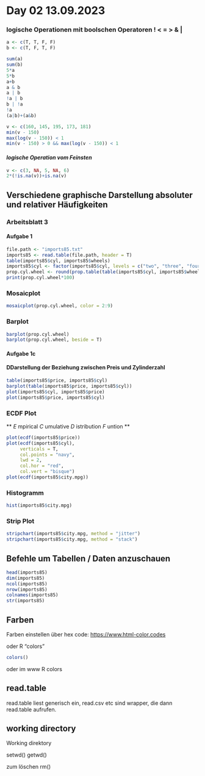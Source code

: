 # Day 02 13.09.2023 {.unnumbered}

### logische Operationen mit boolschen Operatoren ! \< = \> & \|

```r
a <- c(T, T, F, F)
b <- c(T, F, T, F)

sum(a)
sum(b)
5*a
5*b
a+b
a & b
a | b
!a | b
b | !a
!a
(a|b)+(a&b)

v <- c(160, 145, 195, 173, 181)
min(v - 150)
max(log(v - 150)) < 1
min(v - 150) > 0 && max(log(v - 150)) < 1
```

#### *logische Operation vom Feinsten*

```r
v <- c(3, NA, 5, NA, 6)
2*(!is.na(v))+is.na(v)
```

## Verschiedene graphische Darstellung absoluter und relativer Häufigkeiten

### Arbeitsblatt 3

#### Aufgabe 1

```r
file.path <- "imports85.txt"
imports85 <- read.table(file.path, header = T)
table(imports85$cyl, imports85$wheels)
imports85$cyl <- factor(imports85$cyl, levels = c("two", "three", "four", "five", "six", "eight", "twelve"))
prop.cyl.wheel <- round(prop.table(table(imports85$cyl, imports85$wheels)), 2)
print(prop.cyl.wheel*100)
```

### Mosaicplot

```r
mosaicplot(prop.cyl.wheel, color = 2:9)
```

### Barplot

```r
barplot(prop.cyl.wheel)
barplot(prop.cyl.wheel, beside = T)
```

#### Aufgabe 1c

#### DDarstellung der Beziehung zwischen Preis und Zylinderzahl

```r
table(imports85$price, imports85$cyl)
barplot(table(imports85$price, imports85$cyl))
plot(imports85$cyl, imports85$price)
plot(imports85$price, imports85$cyl)
```

### ECDF Plot

\*\* *E* mpirical *C* umulative *D* istribution *F* untion \*\*

```r
plot(ecdf(imports85$price))
plot(ecdf(imports85$cyl), 
     verticals = T, 
     col.points = "navy", 
     lwd = 2, 
     col.hor = "red", 
     col.vert = "bisque")
plot(ecdf(imports85$city.mpg))
```

### Histogramm

```r
hist(imports85$city.mpg)
```

### Strip Plot

```r
stripchart(imports85$city.mpg, method = "jitter")
stripchart(imports85$city.mpg, method = "stack")
```

## Befehle um Tabellen / Daten anzuschauen

```r
head(imports85)
dim(imports85)
ncol(imports85)
nrow(imports85)
colnames(imports85)
str(imports85)

```

## Farben

Farben einstellen über hex code: <https://www.html-color.codes>

oder R "colors"

```r
colors()
```

oder im www R colors

## read.table

read.table liest generisch ein, read.csv etc sind wrapper, die dann read.table aufrufen.

## working directory

Working direktory

setwd() getwd()

zum löschen rm()
